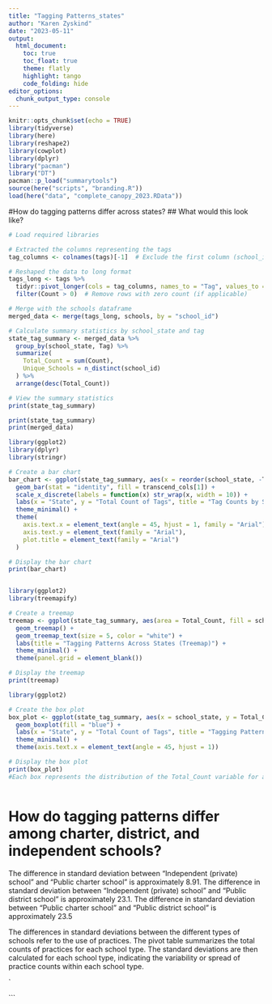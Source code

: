 ```yaml
---
title: "Tagging Patterns_states"
author: "Karen Zyskind"
date: "2023-05-11"
output: 
  html_document:
    toc: true
    toc_float: true
    theme: flatly
    highlight: tango
    code_folding: hide
editor_options: 
  chunk_output_type: console
---
```


```r
knitr::opts_chunk$set(echo = TRUE)
library(tidyverse)
library(here)
library(reshape2)
library(cowplot)
library(dplyr)
library("pacman")
library("DT")
pacman::p_load("summarytools")
source(here("scripts", "branding.R"))
load(here("data", "complete_canopy_2023.RData"))
```

#How do tagging patterns differ across states?
## What would this look like? 


```r
# Load required libraries

# Extracted the columns representing the tags
tag_columns <- colnames(tags)[-1]  # Exclude the first column (school_id)

# Reshaped the data to long format
tags_long <- tags %>%
  tidyr::pivot_longer(cols = tag_columns, names_to = "Tag", values_to = "Count") %>%
  filter(Count > 0)  # Remove rows with zero count (if applicable)

# Merge with the schools dataframe
merged_data <- merge(tags_long, schools, by = "school_id")

# Calculate summary statistics by school_state and tag
state_tag_summary <- merged_data %>%
  group_by(school_state, Tag) %>%
  summarize(
    Total_Count = sum(Count),
    Unique_Schools = n_distinct(school_id)
  ) %>%
  arrange(desc(Total_Count))

# View the summary statistics
print(state_tag_summary)

print(state_tag_summary)
print(merged_data)

library(ggplot2)
library(dplyr)
library(stringr)

# Create a bar chart
bar_chart <- ggplot(state_tag_summary, aes(x = reorder(school_state, -Total_Count), y = Total_Count)) +
  geom_bar(stat = "identity", fill = transcend_cols[1]) +
  scale_x_discrete(labels = function(x) str_wrap(x, width = 10)) +
  labs(x = "State", y = "Total Count of Tags", title = "Tag Counts by State") +
  theme_minimal() +
  theme(
    axis.text.x = element_text(angle = 45, hjust = 1, family = "Arial"),
    axis.text.y = element_text(family = "Arial"),
    plot.title = element_text(family = "Arial")
  )

# Display the bar chart
print(bar_chart)



```


```r
library(ggplot2)
library(treemapify)

# Create a treemap
treemap <- ggplot(state_tag_summary, aes(area = Total_Count, fill = school_state, label = school_state)) +
  geom_treemap() +
  geom_treemap_text(size = 5, color = "white") +
  labs(title = "Tagging Patterns Across States (Treemap)") +
  theme_minimal() +
  theme(panel.grid = element_blank())

# Display the treemap
print(treemap)


```

```r
library(ggplot2)

# Create the box plot
box_plot <- ggplot(state_tag_summary, aes(x = school_state, y = Total_Count)) +
  geom_boxplot(fill = "blue") +
  labs(x = "State", y = "Total Count of Tags", title = "Tagging Patterns Across States") +
  theme_minimal() +
  theme(axis.text.x = element_text(angle = 45, hjust = 1))

# Display the box plot
print(box_plot)
#Each box represents the distribution of the Total_Count variable for a state. The x-axis represents the states, and the y-axis represents the total count of tags.



```
# How do tagging patterns differ among charter, district, and independent schools?

The difference in standard deviation between "Independent (private) school" and "Public charter school" is approximately 8.91.
The difference in standard deviation between "Independent (private) school" and "Public district school" is approximately 23.1.
The difference in standard deviation between "Public charter school" and "Public district school" is approximately 23.5

The differences in standard deviations between the different types of schools refer to the use of practices. The pivot table summarizes the total counts of practices for each school type. The standard deviations are then calculated for each school type, indicating the variability or spread of practice counts within each school type.

`



```


